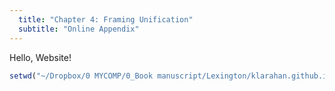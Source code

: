 ```yaml
---
  title: "Chapter 4: Framing Unification"
  subtitle: "Online Appendix"
---
```

  
  Hello, Website!
```r
setwd("~/Dropbox/0 MYCOMP/0_Book manuscript/Lexington/klarahan.github.io")

```
  
  